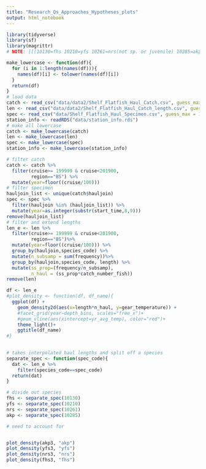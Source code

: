 ```yaml
---
title: "Research_Qs_Approaches_Hypotheses_plots"
output: html_notebook
---
```



```r
library(tidyverse)
library(sf)
library(magrittr)
# NOTE: [[[10130=fhs 10210=yfs 10261=nrs(not sp. or juvenile) 10285=akp]]]
```

```r
make_lowercase <- function(df){
  for (i in 1:length(names(df))){
    names(df)[i] <- tolower(names(df)[i])
  }
  return(df)
}
# load data
catch <- read_csv("data/data2/Shelf_Flatfish_Haul_Catch.csv", guess_max = 10000)
len <- read_csv("data/data2/Shelf_Flatfish_Haul_Catch_length.csv", guess_max = 10000)
spec <- read_csv("data/Shelf_Flatfish_Haul_Specimen.csv", guess_max = 10000)
station_info <- readRDS("data/station_info.rds")
# make all lowercase
catch <- make_lowercase(catch)
len <- make_lowercase(len)
spec <- make_lowercase(spec)
station_info <- make_lowercase(station_info)
```

```r
# filter catch
catch <- catch %>%
  filter(cruise>= 199999 & cruise<201900,
         region=="BS") %>%
  mutate(year=floor((cruise/100)))
# filter specimen
hauljoin_list <- unique(catch$hauljoin)
spec <- spec %>%
  filter(hauljoin %in% (hauljoin_list)) %>%
  mutate(year=as.integer(substr(start_time,8,9)))
remove(hauljoin_list)                                   
# filter and extend lengths
len_e <- len %>%
  filter(cruise>= 199999 & cruise<201900,
         region=="BS")%>%
  mutate(year=floor((cruise/100))) %>%
  group_by(hauljoin,species_code) %>%
  mutate(n_subsamp = sum(frequency))%>%
  group_by(hauljoin,species_code, length) %>%
  mutate(ss_prop=(frequency/n_subsamp),
         n_haul = (ss_prop*catch_number_fish))
remove(len)
```

```r
df <- len_e
#plot_density <- function(df, df_name){
  ggplot(df) + 
    geom_density2d(aes(x=length*n_haul, y=gear_temperature)) +
    #facet_grid(year~depth_bins, scales="free_x")+
    #geom_vline(aes(xintercept=yr_avg_temp), color="red")+
    theme_light()+
    ggtitle(df_name)
#}

  
# takes interpolated haul lengths and split off a species
separate_spec <- function(spec_code){
  dat <- len_e %>%
    filter(species_code==spec_code)
  return(dat)
}

# divide out species
fhs <- separate_spec(10130)
yfs <- separate_spec(10210)
nrs <- separate_spec(10261)
akp <- separate_spec(10285)

# need to account for 


plot_density(akp3, "akp")
plot_density(yfs3, "yfs")
plot_density(nrs3, "nrs")
plot_density(fhs3, "fhs")
```




